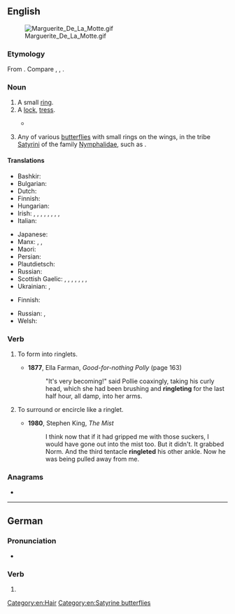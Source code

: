 ==English==
{{wikipedia}}
[[File:Marguerite De La Motte.gif|thumb]]

===Etymology===
From {{suf|en|ring|let}}. Compare {{cog|enm|ryngyl}}, {{m|enm|ryngyll}}, {{m|enm|rengel|t=ringlet}}.

===Noun===
{{en-noun}}

# A small [[ring]].
# A [[lock]], [[tress]].
#: {{ux|en|Her hair was in '''ringlets'''.}}
#* {{RQ:Baum Wizard of Oz|chapter=23|passage=She was both beautiful and young to their eyes. Her hair was a rich red in color and fell in flowing '''ringlets''' over her shoulders. Her dress was pure white but her eyes were blue, and they looked kindly upon the little girl.}}
# {{lb|en|entomology}} Any of various [[butterfly|butterflies]] with small rings on the wings, in the tribe [[Satyrini]] of the family [[Nymphalidae]], such as {{taxlink|Aphantopus hyperantus|species|ver=160930}}.

====Translations====
{{trans-top|lock, tress}}
* Bashkir: {{t|ba|бөҙрә}}
* Bulgarian: {{t+|bg|къдрица|f}}
* Dutch: {{t+|nl|pijpenkrul|f}}
* Finnish: {{t+|fi|kihara}}
* Hungarian: {{t+|hu|lokni}}
* Irish: {{t|ga|bachall|f}}, {{t|ga|búcla|m}}, {{t|ga|drol|m}}, {{t+|ga|lúibín|m}}, {{t|ga|caschiabh|f}}, {{t+|ga|fáinne|m}}, {{t|ga|fáinneog|f}}, {{t|ga|iodh|f}}, {{t+|ga|lúb|f}}
* Italian: {{t+|it|ricciolo|m}}
{{trans-mid}}
* Japanese: {{t+|ja|巻き毛|tr=makige}}
* Manx: {{t|gv|cassag|f}}, {{t|gv|kiog|f}}, {{t|gv|skiog|f}}
* Maori: {{t|mi|urumāwhatu}}
* Persian: {{t+|fa|مرغول|tr=marğul}}
* Plautdietsch: {{t|pdt|Kroll|f}}
* Russian: {{t+|ru|ло́кон|m}}
* Scottish Gaelic: {{t|gd|cuach|f}}, {{t|gd|snìomh|m}}, {{t|gd|cleachd|f}}, {{t|gd|camalag|f}}, {{t|gd|dual|m}}, {{t|gd|camag|f}}, {{t|gd|bachlag|f}}, {{t|gd|glib|f}}
* Ukrainian: {{t|uk|ку́чер}}, {{t+|uk|ло́кон}}
{{trans-bottom}}

{{trans-top|butterfly}}
* Finnish: {{t|fi|heinäperhonen}}
{{trans-mid}}
* Russian: {{t|ru|глазо́к цвето́чный|m}}, {{t|ru|глазо́к чёрно-бу́рый|m}}
* Welsh: {{t|cy|iâr fach y glaw|f}}
{{trans-bottom}}

===Verb===
{{en-verb}}

# {{lb|en|transitive}} To form into ringlets.
#* '''1877''', Ella Farman, ''Good-for-nothing Polly'' (page 163)
#*: "It's very becoming!" said Pollie coaxingly, taking his curly head, which she had been brushing and '''ringleting''' for the last half hour, all damp, into her arms.
# {{lb|en|transitive}} To surround or encircle like a ringlet.
#* '''1980''', Stephen King, ''The Mist''
#*: I think now that if it had gripped me with those suckers, I would have gone out into the mist too. But it didn't. It grabbed Norm. And the third tentacle '''ringleted''' his other ankle. Now he was being pulled away from me.

===Anagrams===
* {{anagrams|en|a=egilnrt|Giltner|Tingler|tingler|tringle}}

[[Category:en:Hair]]
[[Category:en:Satyrine butterflies]]

----

==German==

===Pronunciation===
* {{audio|de|De-ringlet.ogg|Audio}}

===Verb===
{{head|de|verb form}}

# {{verb form of|de|ringeln||2|p|sub|I}}